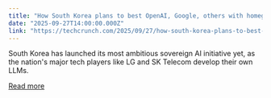 ```yaml
---
title: "How South Korea plans to best OpenAI, Google, others with homegrown AI "
date: "2025-09-27T14:00:00.000Z"
link: "https://techcrunch.com/2025/09/27/how-south-korea-plans-to-best-openai-google-others-with-homegrown-ai/"
---
```


South Korea has launched its most ambitious sovereign AI initiative yet, as the nation's major tech players like LG and SK Telecom develop their own LLMs.

[Read more](https://techcrunch.com/2025/09/27/how-south-korea-plans-to-best-openai-google-others-with-homegrown-ai/)
